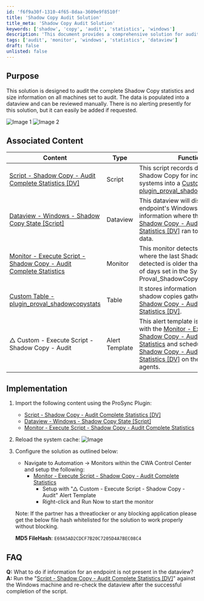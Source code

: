 ```yaml
---
id: 'f6f9a30f-1310-4f65-8daa-3609e9f8510f'
title: 'Shadow Copy Audit Solution'
title_meta: 'Shadow Copy Audit Solution'
keywords: ['shadow', 'copy', 'audit', 'statistics', 'windows']
description: 'This document provides a comprehensive solution for auditing Shadow Copy statistics and size information on Windows machines. It details the implementation steps, associated content, and troubleshooting FAQs to ensure effective monitoring and data management.'
tags: ['audit', 'monitor', 'windows', 'statistics', 'dataview']
draft: false
unlisted: false
---
```

## Purpose

This solution is designed to audit the complete Shadow Copy statistics and size information on all machines set to audit. The data is populated into a dataview and can be reviewed manually. There is no alerting presently for this solution, but it can easily be added if requested.

![Image 1](../../static/img/Windows---Shadow-Copy---Statistics/image_1.png)
![Image 2](../../static/img/Windows---Shadow-Copy---Statistics/image_2.png)

## Associated Content

| Content                                                                                                                    | Type      | Function                                                                                                                                                                                                                                                                         |
|----------------------------------------------------------------------------------------------------------------------------|-----------|----------------------------------------------------------------------------------------------------------------------------------------------------------------------------------------------------------------------------------------------------------------------------------|
| [Script - Shadow Copy - Audit Complete Statistics [DV]](https://proval.itglue.com/DOC-5078775-7751337)                  | Script    | This script records data related to Shadow Copy for individual systems into a [Custom Table - plugin_proval_shadowcopystats](https://proval.itglue.com/DOC-5078775-8157668).                                                                                               |
| [Dataview - Windows - Shadow Copy State [Script]](https://proval.itglue.com/DOC-5078775-8105265)                        | Dataview  | This dataview will display an endpoint's Windows Shadow Copy information where the [Script - Shadow Copy - Audit Complete Statistics [DV]](https://proval.itglue.com/DOC-5078775-7751337) ran to gather the data.                                                          |
| [Monitor - Execute Script - Shadow Copy - Audit Complete Statistics](https://proval.itglue.com/DOC-5078775-8057145)     | Monitor   | This monitor detects machines, where the last Shadow Copy detected is older than the number of days set in the System Property Proval_ShadowCopyMaxAgeInDays.                                                                                                               |
| [Custom Table - plugin_proval_shadowcopystats](https://proval.itglue.com/DOC-5078775-8157668)                            | Table     | It stores information about Windows shadow copies gathered by [Script - Shadow Copy - Audit Complete Statistics [DV]](https://proval.itglue.com/DOC-5078775-7751337).                                                                                                     |
| △ Custom - Execute Script - Shadow Copy - Audit                                                                             | Alert Template | This alert template is created to run with the [Monitor - Execute Script - Shadow Copy - Audit Complete Statistics](https://proval.itglue.com/DOC-5078775-8057145) and schedule [Script - Shadow Copy - Audit Complete Statistics [DV]](https://proval.itglue.com/DOC-5078775-7751337) on the detected agents. |

## Implementation

1. Import the following content using the ProSync Plugin:
   - [Script - Shadow Copy - Audit Complete Statistics [DV]](https://proval.itglue.com/DOC-5078775-7751337)
   - [Dataview - Windows - Shadow Copy State [Script]](https://proval.itglue.com/DOC-5078775-8105265)
   - [Monitor - Execute Script - Shadow Copy - Audit Complete Statistics](https://proval.itglue.com/DOC-5078775-8057145)

2. Reload the system cache:
   ![Image](../../static/img/Windows---Shadow-Copy---Statistics/image_3.png)

3. Configure the solution as outlined below:
   - Navigate to Automation → Monitors within the CWA Control Center and setup the following:
     - [Monitor - Execute Script - Shadow Copy - Audit Complete Statistics](https://proval.itglue.com/DOC-5078775-8057145)
       - Setup with "△ Custom - Execute Script - Shadow Copy - Audit" Alert Template
       - Right-click and Run Now to start the monitor

   Note: If the partner has a threatlocker or any blocking application please get the below file hash whitelisted for the solution to work properly without blocking.

   __MD5 FileHash__: `E69A5AD2CDCF7B20C7205D4A7BEC08C4`

## FAQ

**Q:** What to do if information for an endpoint is not present in the dataview?  
**A:** Run the "[Script - Shadow Copy - Audit Complete Statistics [DV]](https://proval.itglue.com/DOC-5078775-7751337)" against the Windows machine and re-check the dataview after the successful completion of the script.











